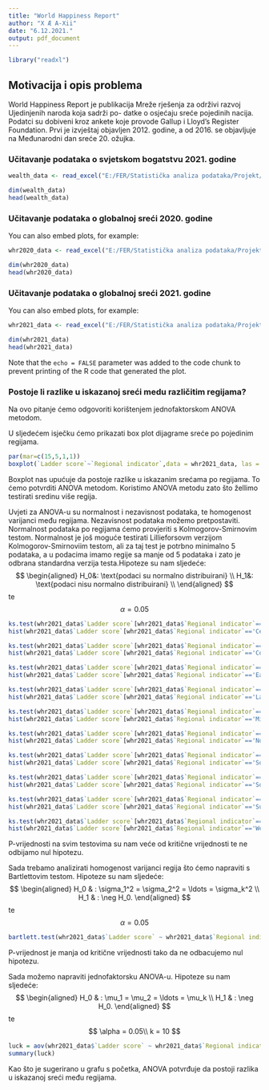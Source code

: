 ```yaml
---
title: "World Happiness Report"
author: "X Æ A-Xii"
date: "6.12.2021."
output: pdf_document
---
```

```r

library("readxl")
```
## Motivacija i opis problema
World Happiness Report je publikacija Mreže rješenja za održivi razvoj Ujedinjenih naroda koja sadrži po-
datke o osjećaju sreće pojedinih nacija. Podatci su dobiveni kroz ankete koje provode Gallup i Lloyd’s
Register Foundation. Prvi je izvještaj objavljen 2012. godine, a od 2016. se objavljuje na Međunarodni dan
sreće 20. ožujka.

### Učitavanje podataka o svjetskom bogatstvu 2021. godine

```r
wealth_data <- read_excel("E:/FER/Statistička analiza podataka/Projekt/files/credit_suisse_global_wealth_databook_2021_table_31.xlsx")

dim(wealth_data)
head(wealth_data)
```


### Učitavanje podataka o globalnoj sreći 2020. godine

You can also embed plots, for example:

```r
whr2020_data <- read_excel("E:/FER/Statistička analiza podataka/Projekt/files/WHR_2020.xlsx")

dim(whr2020_data)
head(whr2020_data)
```

### Učitavanje podataka o globalnoj sreći 2021. godine

You can also embed plots, for example:

```r
whr2021_data <- read_excel("E:/FER/Statistička analiza podataka/Projekt/files/WHR_2021.xlsx")

dim(whr2021_data)
head(whr2021_data)
```

Note that the `echo = FALSE` parameter was added to the code chunk to prevent printing of the R code that generated the plot.


### Postoje li razlike u iskazanoj sreći medu različitim regijama?

Na ovo pitanje ćemo odgovoriti korištenjem jednofaktorskom ANOVA metodom.
  

U sljedećem isječku ćemo prikazati box plot dijagrame sreće po pojedinim regijama.

```r

par(mar=c(15,5,1,1))
boxplot(`Ladder score`~`Regional indicator`,data = whr2021_data, las = 2, xlab = "" )

```

Boxplot nas upućuje da postoje razlike u iskazanim srećama po regijama.
To ćemo potvrditi ANOVA metodom. Koristimo ANOVA metodu zato što žellimo testirati sredinu više regija.

Uvjeti za ANOVA-u su normalnost i nezavisnost podataka, te homogenost varijanci među regijama.
Nezavisnost podataka možemo pretpostaviti. 
Normalnost podataka po regijama ćemo provjeriti s Kolmogorov-Smirnovim testom. Normalnost je još moguće testirati Lillieforsovm verzijom Kolmogorov-Smirnoviim testom, ali za taj test je potrbno minimalno 5 podataka, a u podacima imamo regije sa manje od 5 podataka i zato je odbrana standardna verzija testa.Hipoteze su nam sljedeće:
$$ \begin{aligned}
H_0&: \text{podaci su normalno distribuirani} \\
H_1&: \text{podaci nisu normalno distribuirani} \\
\end{aligned} $$
te $$ \alpha = 0.05 $$
```r

ks.test(whr2021_data$`Ladder score`[whr2021_data$`Regional indicator`=='Central and Eastern Europe'], "pnorm", mean(whr2021_data$`Ladder score`[whr2021_data$`Regional indicator`=='Central and Eastern Europe']),sd(whr2021_data$`Ladder score`[whr2021_data$`Regional indicator`=='Central and Eastern Europe']))
hist(whr2021_data$`Ladder score`[whr2021_data$`Regional indicator`=='Central and Eastern Europe'])

ks.test(whr2021_data$`Ladder score`[whr2021_data$`Regional indicator`=='Commonwealth of Independent States'], "pnorm", mean(whr2021_data$`Ladder score`[whr2021_data$`Regional indicator`=='Commonwealth of Independent States']),sd(whr2021_data$`Ladder score`[whr2021_data$`Regional indicator`=='Commonwealth of Independent States']))
hist(whr2021_data$`Ladder score`[whr2021_data$`Regional indicator`=='Commonwealth of Independent States'])

ks.test(whr2021_data$`Ladder score`[whr2021_data$`Regional indicator`=='East Asia'], "pnorm", mean(whr2021_data$`Ladder score`[whr2021_data$`Regional indicator`=='East Asia']),sd(whr2021_data$`Ladder score`[whr2021_data$`Regional indicator`=='East Asia']))
hist(whr2021_data$`Ladder score`[whr2021_data$`Regional indicator`=='East Asia'])

ks.test(whr2021_data$`Ladder score`[whr2021_data$`Regional indicator`=='Latin America and Caribbean'], "pnorm", mean(whr2021_data$`Ladder score`[whr2021_data$`Regional indicator`=='Latin America and Caribbean']),sd(whr2021_data$`Ladder score`[whr2021_data$`Regional indicator`=='Latin America and Caribbean']))
hist(whr2021_data$`Ladder score`[whr2021_data$`Regional indicator`=='Latin America and Caribbean'])

ks.test(whr2021_data$`Ladder score`[whr2021_data$`Regional indicator`=='Middle East and North Africa'], "pnorm", mean(whr2021_data$`Ladder score`[whr2021_data$`Regional indicator`=='Middle East and North Africa']),sd(whr2021_data$`Ladder score`[whr2021_data$`Regional indicator`=='Middle East and North Africa']))
hist(whr2021_data$`Ladder score`[whr2021_data$`Regional indicator`=='Middle East and North Africa'])

ks.test(whr2021_data$`Ladder score`[whr2021_data$`Regional indicator`=='North America and ANZ'], "pnorm", mean(whr2021_data$`Ladder score`[whr2021_data$`Regional indicator`=='North America and ANZ']),sd(whr2021_data$`Ladder score`[whr2021_data$`Regional indicator`=='North America and ANZ']))
hist(whr2021_data$`Ladder score`[whr2021_data$`Regional indicator`=='North America and ANZ'])

ks.test(whr2021_data$`Ladder score`[whr2021_data$`Regional indicator`=='South Asia'], "pnorm", mean(whr2021_data$`Ladder score`[whr2021_data$`Regional indicator`=='South Asia']),sd(whr2021_data$`Ladder score`[whr2021_data$`Regional indicator`=='South Asia']))
hist(whr2021_data$`Ladder score`[whr2021_data$`Regional indicator`=='South Asia'])

ks.test(whr2021_data$`Ladder score`[whr2021_data$`Regional indicator`=='Southeast Asia'], "pnorm", mean(whr2021_data$`Ladder score`[whr2021_data$`Regional indicator`=='Southeast Asia']),sd(whr2021_data$`Ladder score`[whr2021_data$`Regional indicator`=='Southeast Asia']))
hist(whr2021_data$`Ladder score`[whr2021_data$`Regional indicator`=='Southeast Asia'])

ks.test(whr2021_data$`Ladder score`[whr2021_data$`Regional indicator`=='Sub-Saharan Africa'], "pnorm", mean(whr2021_data$`Ladder score`[whr2021_data$`Regional indicator`=='Sub-Saharan Africa']),sd(whr2021_data$`Ladder score`[whr2021_data$`Regional indicator`=='Sub-Saharan Africa']))
hist(whr2021_data$`Ladder score`[whr2021_data$`Regional indicator`=='Sub-Saharan Africa'])

ks.test(whr2021_data$`Ladder score`[whr2021_data$`Regional indicator`=='Western Europe'], "pnorm", mean(whr2021_data$`Ladder score`[whr2021_data$`Regional indicator`=='Western Europe']),sd(whr2021_data$`Ladder score`[whr2021_data$`Regional indicator`=='Western Europe']))
hist(whr2021_data$`Ladder score`[whr2021_data$`Regional indicator`=='Western Europe'])

```
P-vrijednosti na svim testovima su nam veće od kritične vrijednosti te ne odbijamo nul hipotezu.

Sada trebamo analizirati homogenost varijanci regija što ćemo napraviti s Bartlettovim testom. Hipoteze su nam sljedeće:
$$ \begin{aligned}
  H_0 & : \sigma_1^2 = \sigma_2^2 = \ldots = \sigma_k^2 \\
  H_1 & : \neg H_0.
\end{aligned} $$
te $$ \alpha = 0.05 $$

```r
bartlett.test(whr2021_data$`Ladder score` ~ whr2021_data$`Regional indicator`)
```
P-vrijednost je manja od kritične vrijednosti tako da ne odbacujemo nul hipotezu.

Sada možemo napraviti jednofaktorsku ANOVA-u. Hipoteze su nam sljedeće:
$$ \begin{aligned}
  H_0 & : \mu_1 = \mu_2 = \ldots = \mu_k \\
  H_1 & : \neg H_0.
\end{aligned} $$
te $$ 
  \alpha = 0.05\\
  k = 10
 $$
```r
luck = aov(whr2021_data$`Ladder score` ~ whr2021_data$`Regional indicator`)
summary(luck)
```
Kao što je sugerirano u grafu s početka, ANOVA potvrđuje da postoji razlika u iskazanoj sreći među regijama.